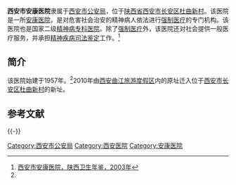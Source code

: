 {{primarysources|time=2010-09-28T03:59:53+00:00}}
{{Infobox PRCG |color = darkblue
|机构名称=西安市安康医院
|标志1=Police Badge,P.R.China.svg
|标志1大小=120px
|标志1说明=[[中华人民共和国人民警察警徽|中华人民共和国人民警察警徽]]
|标志2=Red star.svg
|标志2说明=[[印章|印章]][[s:国务院关于国家行政机关和企业事业单位社会团体印章管理的规定|规定]]：[[直径|直径]]?厘米，中央刊[[五角星|五角星]]，由?制发。
|职位1=院长
|人员1=?
|衔级1=?级警?
|上级机构=[[西安市公安局|西安市公安局]]
|机构类型=[[安康医院|安康医院]]
|行政级别=
|时期1=
|机构1='''西安市安康医院'''
|地址1=[[陕西省|陕西省]][[西安市|西安市]][[长安区_(西安市)|长安区]][[杜曲新村|杜曲新村]]
|邮编1=
|电话1={{Tel|86||}}
|网站=
|网址=
}}

'''西安市安康医院'''隶属于[[西安市公安局|西安市公安局]]，位于[[陕西省|陕西省]][[西安市|西安市]][[长安区_(西安市)|长安区]][[杜曲新村|杜曲新村]]。该医院是一所[[安康医院|安康医院]]，是对危害社会治安的精神病人依法进行[[强制医疗|强制医疗]]的专门机构。该医院也是国家二级[[精神病|精神病]][[专科医院|专科医院]]。除了[[强制医疗|强制医疗]]外，该医院还对社会提供一般医疗服务，并承担[[精神疾病|精神疾病]][[司法鉴定|司法鉴定]]工作。<ref name=nianjian>[http://dbpub.cnki.net/grid2008/detailcyfd.aspx?filename=N2004080334000668&dbname=CYFD2006 西安市安康医院，陕西卫生年鉴，2003年]{{Dead link|date=2018年6月 |bot=InternetArchiveBot |fix-attempted=no }}</ref>

==简介==
该医院始建于1957年。<ref name=nianjian/>2010年由[[西安曲江旅游度假区|西安曲江旅游度假区]]内的原址迁入位于[[西安市|西安市]][[长安区_(西安市)|长安区]][[杜曲新村|杜曲新村]]的新址。

==参考文献==
{{reflist}}

{{-}}
{{Hospital-stub}}

[[Category:西安市公安局|Category:西安市公安局]]
[[Category:西安医院|Category:西安医院]]
[[Category:安康医院|Category:安康医院]]